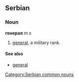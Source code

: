 ==Serbian==
===Noun===
'''генерал''' ''m s''
#[[general#Noun|general]], a military rank.
====See also====
*[[general]]
[[Category:Serbian common nouns]]